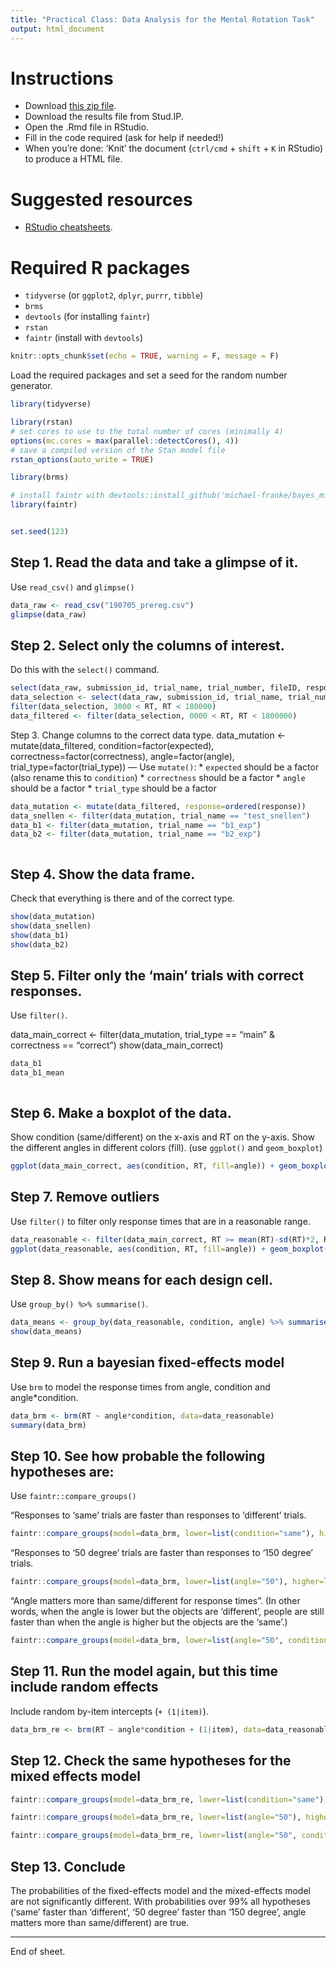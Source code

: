 ```yaml
---
title: "Practical Class: Data Analysis for the Mental Rotation Task"
output: html_document
---
```


# Instructions
* Download [this zip file](https://michael-franke.github.io/XPLab_2019/handouts/mental_rotation_analysis.zip). 
* Download the results file from Stud.IP.
* Open the .Rmd file in RStudio.
* Fill in the code required (ask for help if needed!)
* When you're done: 'Knit' the document (`ctrl/cmd` + `shift` + `K` in RStudio) to produce a HTML file.

# Suggested resources
* [RStudio cheatsheets](https://www.rstudio.com/resources/cheatsheets/).

# Required R packages
* `tidyverse` (or `ggplot2`, `dplyr`, `purrr`, `tibble`)
* `brms`
* `devtools` (for installing `faintr`)
* `rstan`
* `faintr` (install with `devtools`)

```r
knitr::opts_chunk$set(echo = TRUE, warning = F, message = F)

```

Load the required packages and set a seed for the random number generator.
```r
library(tidyverse)

library(rstan)
# set cores to use to the total number of cores (minimally 4)
options(mc.cores = max(parallel::detectCores(), 4))
# save a compiled version of the Stan model file
rstan_options(auto_write = TRUE)

library(brms)

# install faintr with devtools::install_github('michael-franke/bayes_mixed_regression_tutorial/faintr', build_vignettes = TRUE))
library(faintr)


set.seed(123)

```

Step 1. Read the data and take a glimpse of it.
---
Use `read_csv()` and `glimpse()`

```r
data_raw <- read_csv("190705_prereg.csv")
glimpse(data_raw)
```


Step 2. Select only the columns of interest.
---
Do this with the `select()` command.

```r
select(data_raw, submission_id, trial_name, trial_number, fileID, response, RT, timeSpent)
data_selection <- select(data_raw, submission_id, trial_name, trial_number, fileID, response, RT, timeSpent)
filter(data_selection, 3000 < RT, RT < 180000)
data_filtered <- filter(data_selection, 0000 < RT, RT < 1800000)
```


Step 3. Change columns to the correct data type.
data_mutation <- mutate(data_filtered, condition=factor(expected), correctness=factor(correctness), angle=factor(angle), trial_type=factor(trial_type))
---
Use `mutate()`:
* `expected` should be a factor (also rename this to `condition`)
* `correctness` should be a factor
* `angle` should be a factor
* `trial_type` should be a factor

```r
data_mutation <- mutate(data_filtered, response=ordered(response))
data_snellen <- filter(data_mutation, trial_name == "test_snellen")
data_b1 <- filter(data_mutation, trial_name == "b1_exp")
data_b2 <- filter(data_mutation, trial_name == "b2_exp")



```


Step 4. Show the data frame.
---

Check that everything is there and of the correct type.

```r
show(data_mutation)
show(data_snellen)
show(data_b1)
show(data_b2)
```



Step 5. Filter only the 'main' trials with correct responses.
---

Use `filter()`.

data_main_correct <- filter(data_mutation, trial_type == "main" & correctness == "correct")
show(data_main_correct)

```r
data_b1
data_b1_mean
```


```r

```


Step 6. Make a boxplot of the data.
---

Show condition (same/different) on the x-axis and RT on the y-axis.
Show the different angles in different colors (fill). (use `ggplot()` and `geom_boxplot`)

```r
ggplot(data_main_correct, aes(condition, RT, fill=angle)) + geom_boxplot()
```



Step 7. Remove outliers
---

Use `filter()` to filter only response times that are in a reasonable range.

```r
data_reasonable <- filter(data_main_correct, RT >= mean(RT)-sd(RT)*2, RT <= mean(RT)+sd(RT))
ggplot(data_reasonable, aes(condition, RT, fill=angle)) + geom_boxplot()
```


Step 8. Show means for each design cell.
---

Use `group_by() %>% summarise()`.

```r
data_means <- group_by(data_reasonable, condition, angle) %>% summarise(mean=mean(RT))
show(data_means)
```



Step 9. Run a bayesian fixed-effects model 
---
Use `brm` to model the response times from angle, condition and angle*condition.


```r
data_brm <- brm(RT ~ angle*condition, data=data_reasonable)
summary(data_brm)
```



Step 10. See how probable the following hypotheses are:
---
Use `faintr::compare_groups()`

"Responses to 'same' trials are faster than responses to 'different' trials.

```r
faintr::compare_groups(model=data_brm, lower=list(condition="same"), higher=list(condition="different"))
```
 


"Responses to '50 degree' trials are faster than responses to '150 degree' trials.
```r
faintr::compare_groups(model=data_brm, lower=list(angle="50"), higher=list(angle="150"))
```



"Angle matters more than same/different for response times". (In other words, when the angle is lower but the objects are 'different', people are still faster than when the angle is higher but the objects are the 'same'.)

```r
faintr::compare_groups(model=data_brm, lower=list(angle="50", condition="different"), higher=list(angle="150", condition="same"))
```



Step 11. Run the model again, but this time include random effects
---

Include random by-item intercepts (`+ (1|item)`).


```r
data_brm_re <- brm(RT ~ angle*condition + (1|item), data=data_reasonable)
```



Step 12. Check the same hypotheses for the mixed effects model
---

```r
faintr::compare_groups(model=data_brm_re, lower=list(condition="same"), higher=list(condition="different"))

faintr::compare_groups(model=data_brm_re, lower=list(angle="50"), higher=list(angle="150"))

faintr::compare_groups(model=data_brm_re, lower=list(angle="50", condition="different"), higher=list(angle="150", condition="same"))
```



Step 13. Conclude
---

The probabilities of the fixed-effects model and the mixed-effects model are not significantly different. With probabilities over 99% all hypotheses ('same' faster than 'different', '50 degree' faster than '150 degree', angle matters more than same/different) are true.

___

End of sheet.
